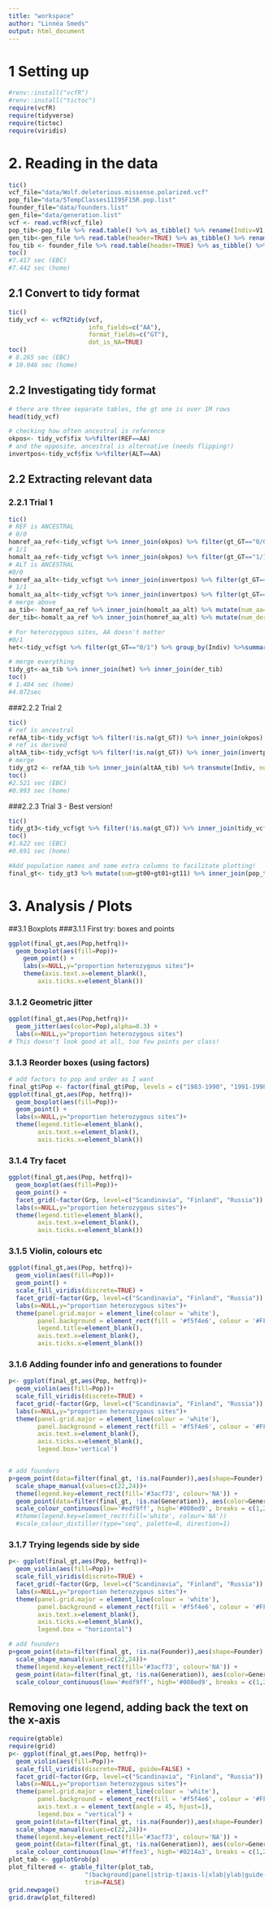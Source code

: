 ```yaml
---
title: "workspace"
author: "Linnéa Smeds"
output: html_document
---
```


# 1 Setting up
```r
#renv::install("vcfR")
#renv::install("tictoc")
require(vcfR)
require(tidyverse)
require(tictoc)
require(viridis)

```

# 2. Reading in the data
```r
tic()
vcf_file="data/Wolf.deleterious.missense.polarized.vcf"
pop_file="data/5TempClasses11I95F15R.pop.list"
founder_file="data/founders.list"
gen_file="data/generation.list"
vcf <- read.vcfR(vcf_file)
pop_tib<-pop_file %>% read.table() %>% as_tibble() %>% rename(Indiv=V1, Pop=V2)
gen_tib<-gen_file %>% read.table(header=TRUE) %>% as_tibble() %>% rename(Generation=generation)
fou_tib <- founder_file %>% read.table(header=TRUE) %>% as_tibble() %>% rename(Founder=Ftype)
toc()
#7.417 sec (EBC)
#7.442 sec (home)
```

## 2.1 Convert to tidy format
```r
tic()
tidy_vcf <- vcfR2tidy(vcf, 
                      info_fields=c("AA"), 
                      format_fields=c("GT"), 
                      dot_is_NA=TRUE)
toc()
# 8.265 sec (EBC)
# 10.046 sec (home)
```
## 2.2 Investigating tidy format
```r
# there are three separate tables, the gt one is over 1M rows
head(tidy_vcf)

# checking how often ancestral is reference
okpos<- tidy_vcf$fix %>%filter(REF==AA)
# and the opposite, ancestral is alternative (needs flipping!)
invertpos<-tidy_vcf$fix %>%filter(ALT==AA)
```

## 2.2 Extracting relevant data 
### 2.2.1 Trial 1
```r
tic()
# REF is ANCESTRAL
# 0/0 
homref_aa_ref<-tidy_vcf$gt %>% inner_join(okpos) %>% filter(gt_GT=="0/0") %>% group_by(Indiv) %>%summarize(num_homref_aa=n())
# 1/1
homalt_aa_ref<-tidy_vcf$gt %>% inner_join(okpos) %>% filter(gt_GT=="1/1") %>% group_by(Indiv) %>%summarize(num_homalt_der=n())
# ALT is ANCESTRAL
#0/0
homref_aa_alt<-tidy_vcf$gt %>% inner_join(invertpos) %>% filter(gt_GT=="0/0") %>% group_by(Indiv) %>%summarize(num_homref_der=n())
# 1/1
homalt_aa_alt<-tidy_vcf$gt %>% inner_join(invertpos) %>% filter(gt_GT=="1/1") %>% group_by(Indiv) %>%summarize(num_homalt_aa=n())
# merge above
aa_tib<- homref_aa_ref %>% inner_join(homalt_aa_alt) %>% mutate(num_aa=num_homref_aa+num_homalt_aa) %>% select(Indiv, num_aa)
der_tib<-homalt_aa_ref %>% inner_join(homref_aa_alt) %>% mutate(num_der=num_homref_der+num_homalt_der) %>% select(Indiv, num_der)

# For heterozygous sites, AA doesn't matter
#0/1
het<-tidy_vcf$gt %>% filter(gt_GT=="0/1") %>% group_by(Indiv) %>%summarize(num_het=n())

# merge everything
tidy_gt<-aa_tib %>% inner_join(het) %>% inner_join(der_tib) 
toc()
# 1.404 sec (home)
#4.072sec
```

###2.2.2 Trial 2
```r
tic()
# ref is ancestral
refAA_tib<-tidy_vcf$gt %>% filter(!is.na(gt_GT)) %>% inner_join(okpos) %>% group_by(Indiv, gt_GT) %>% summarize(count=n()) %>% ungroup() %>% mutate(gt = case_when(gt_GT=='0/0' ~ 'refAA_homanc', gt_GT=='0/1' ~'refAA_het', gt_GT=='1/1' ~'refAA_homder')) %>% select(-gt_GT) %>% pivot_wider(names_from=gt, values_from=count)
# ref is derived
altAA_tib<-tidy_vcf$gt %>% filter(!is.na(gt_GT)) %>% inner_join(invertpos) %>% group_by(Indiv, gt_GT) %>% summarize(count=n()) %>% ungroup() %>% mutate(gt = case_when(gt_GT=='0/0' ~ 'altAA_homder', gt_GT=='0/1' ~'altAA_het', gt_GT=='1/1' ~'altAA_homanc')) %>% select(-gt_GT) %>% pivot_wider(names_from=gt, values_from=count)
# merge
tidy_gt2 <- refAA_tib %>% inner_join(altAA_tib) %>% transmute(Indiv, num_aa=altAA_homanc+refAA_homanc, num_het=refAA_het+altAA_het, num_der=refAA_homder+altAA_homder) 
toc()
#2.521 sec (EBC)
#0.993 sec (home)
```
###2.2.3 Trial 3 - Best version!
```r
tic()
tidy_gt3<-tidy_vcf$gt %>% filter(!is.na(gt_GT)) %>% inner_join(tidy_vcf$fix)  %>% mutate(new_gt=case_when((ALT==AA & gt_GT=='0/0') ~'1/1', (ALT==AA & gt_GT=='1/1') ~'0/0', TRUE ~ gt_GT)) %>% group_by(Indiv, new_gt) %>% summarize(count=n()) %>% ungroup() %>% mutate_if(is.character, str_replace_all, pattern = "/", replacement = "") %>% pivot_wider(names_from=new_gt, names_prefix="gt", values_from=count)
toc()
#1.622 sec (EBC)
#0.691 sec (home)

#Add population names and some extra columns to facilitate plotting!
final_gt<- tidy_gt3 %>% mutate(sum=gt00+gt01+gt11) %>% inner_join(pop_tib) %>% mutate(hetfrq=gt01/sum, homderfrq=gt11/sum, deralfreq=(gt11*2+gt01)/(sum*2),Grp=case_when(Pop=='Finland' | Pop=='Russia' ~ Pop, TRUE ~ 'Scandinavia'))  %>% left_join(fou_tib) %>% left_join(gen_tib)
```


# 3. Analysis / Plots
##3.1 Boxplots
###3.1.1 First try: boxes and points
```r
ggplot(final_gt,aes(Pop,hetfrq))+
  geom_boxplot(aes(fill=Pop))+
    geom_point() +
    labs(x=NULL,y="proportion heterozygous sites")+
    theme(axis.text.x=element_blank(),
        axis.ticks.x=element_blank())


```
### 3.1.2 Geometric jitter
```r
ggplot(final_gt,aes(Pop,hetfrq))+
  geom_jitter(aes(color=Pop),alpha=0.3) +
  labs(x=NULL,y="proportion heterozygous sites")
# This doesn't look good at all, too few points per class!
```
### 3.1.3 Reorder boxes (using factors)
```r
# add factors to pop and order as I want
final_gt$Pop <- factor(final_gt$Pop, levels = c("1983-1990", "1991-1998", "1999-2006", "2007-2014S", "2007-2014I", "Immigrant", "Finland", "Russia"))
ggplot(final_gt,aes(Pop, hetfrq))+
  geom_boxplot(aes(fill=Pop))+
  geom_point() +
  labs(x=NULL,y="proportion heterozygous sites")+
  theme(legend.title=element_blank(),
        axis.text.x=element_blank(),
        axis.ticks.x=element_blank())
```
### 3.1.4 Try facet
```r
ggplot(final_gt,aes(Pop, hetfrq))+
  geom_boxplot(aes(fill=Pop))+
  geom_point() +
  facet_grid(~factor(Grp, level=c("Scandinavia", "Finland", "Russia")), scales="free_x", space="free_x") +
  labs(x=NULL,y="proportion heterozygous sites")+
  theme(legend.title=element_blank(),
        axis.text.x=element_blank(),
        axis.ticks.x=element_blank())
```
### 3.1.5 Violin, colours etc
```r
ggplot(final_gt,aes(Pop, hetfrq))+
  geom_violin(aes(fill=Pop))+
  geom_point() +
  scale_fill_viridis(discrete=TRUE) +
  facet_grid(~factor(Grp, level=c("Scandinavia", "Finland", "Russia")), scales="free_x", space="free_x") +
  labs(x=NULL,y="proportion heterozygous sites")+
  theme(panel.grid.major = element_line(colour = 'white'),
        panel.background = element_rect(fill = '#f5f4e6', colour = '#FFFDF8'),
        legend.title=element_blank(),
        axis.text.x=element_blank(),
        axis.ticks.x=element_blank())
```
### 3.1.6 Adding founder info and generations to founder
```r
p<- ggplot(final_gt,aes(Pop, hetfrq))+
  geom_violin(aes(fill=Pop))+
  scale_fill_viridis(discrete=TRUE) +
  facet_grid(~factor(Grp, level=c("Scandinavia", "Finland", "Russia")), scales="free_x", space="free_x") +
  labs(x=NULL,y="proportion heterozygous sites")+
  theme(panel.grid.major = element_line(colour = 'white'),
        panel.background = element_rect(fill = '#f5f4e6', colour = '#FFFDF8'),
        axis.text.x=element_blank(),
        axis.ticks.x=element_blank(),
        legend.box='vertical')


# add founders
p+geom_point(data=filter(final_gt, !is.na(Founder)),aes(shape=Founder), size=3, col='darkgrey', fill='lightyellow')+
  scale_shape_manual(values=c(22,24))+
  theme(legend.key=element_rect(fill='#3acf73', colour='NA')) +
  geom_point(data=filter(final_gt, !is.na(Generation)), aes(color=Generation)) + 
  scale_colour_continuous(low='#edf9ff', high='#008ed9', breaks = c(1,2,3,4,5,6), labels = c(1,2,3,4,5,6))
  #theme(legend.key=element_rect(fill='white', colour='NA'))
  #scale_colour_distiller(type="seq", palette=8, direction=1)
```

### 3.1.7 Trying legends side by side
```r
p<- ggplot(final_gt,aes(Pop, hetfrq))+
  geom_violin(aes(fill=Pop))+
  scale_fill_viridis(discrete=TRUE) +
  facet_grid(~factor(Grp, level=c("Scandinavia", "Finland", "Russia")), scales="free_x", space="free_x") +
  labs(x=NULL,y="proportion heterozygous sites")+
  theme(panel.grid.major = element_line(colour = 'white'),
        panel.background = element_rect(fill = '#f5f4e6', colour = '#FFFDF8'),
        axis.text.x=element_blank(),
        axis.ticks.x=element_blank(),
        legend.box = "horizontal")

# add founders
p+geom_point(data=filter(final_gt, !is.na(Founder)),aes(shape=Founder), size=3, col='darkgrey', fill='lightyellow')+
  scale_shape_manual(values=c(22,24))+
  theme(legend.key=element_rect(fill='#3acf73', colour='NA')) +
  geom_point(data=filter(final_gt, !is.na(Generation)), aes(color=Generation)) + 
  scale_colour_continuous(low='#edf9ff', high='#008ed9', breaks = c(1,2,3,4,5,6), labels = c(1,2,3,4,5,6))
```

## Removing one legend, adding back the text on the x-axis

```r
require(gtable)
require(grid)
p<- ggplot(final_gt,aes(Pop, hetfrq))+
  geom_violin(aes(fill=Pop))+
  scale_fill_viridis(discrete=TRUE, guide=FALSE) +
  facet_grid(~factor(Grp, level=c("Scandinavia", "Finland", "Russia")), scales="free_x", space="free_x") +
  labs(x=NULL,y="proportion heterozygous sites")+
  theme(panel.grid.major = element_line(colour = 'white'),
        panel.background = element_rect(fill = '#f5f4e6', colour = '#FFFDF8'),
        axis.text.x = element_text(angle = 45, hjust=1),
        legend.box = "vertical") +
  geom_point(data=filter(final_gt, !is.na(Founder)),aes(shape=Founder), size=3, col='darkgrey', fill='lightyellow')+
  scale_shape_manual(values=c(22,24))+
  theme(legend.key=element_rect(fill='#3acf73', colour='NA')) +
  geom_point(data=filter(final_gt, !is.na(Generation)), aes(color=Generation)) + 
  scale_colour_continuous(low='#fffee3', high='#0214a3', breaks = c(1,2,3,4,5,6), labels = c(1,2,3,4,5,6))
plot_tab <- ggplotGrob(p)
plot_filtered <- gtable_filter(plot_tab, 
                     "(background|panel|strip-t|axis-l|xlab|ylab|guide-box|title|subtitle|caption|tag|axis-b-1)",
                     trim=FALSE)
grid.newpage()
grid.draw(plot_filtered)
```

